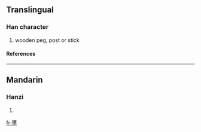 {{see|櫫}}

==Translingual==
===Han character===
{{Han char|rn=75|rad=木|as=11|sn=15|four=|canj=大日木 (KAD)}}
# wooden peg, post or stick
====References====
{{Han ref|kx=0554.210|dkj=15576|hdz=21283.010|uh=6A65|ud=27237}}

----
==Mandarin==
===Hanzi===
{{cmn-hanzi|tra=櫫|pin=[[zhū]] ([[zhu1]])|wg=chu<sup>1</sup>}}
# {{defn|Mandarin}}

[[fr:橥]]